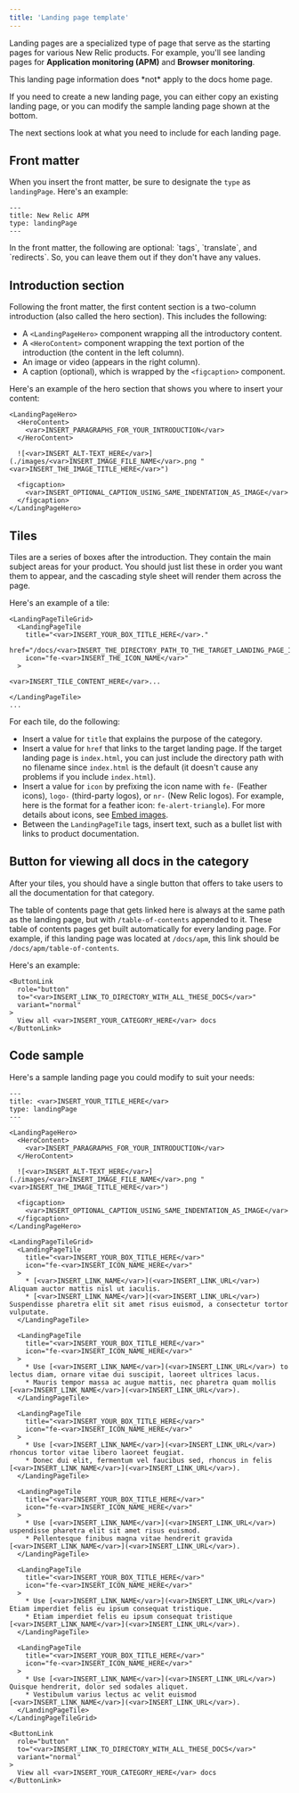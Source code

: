 ```yaml
---
title: 'Landing page template'
---
```


Landing pages are a specialized type of page that serve as the starting pages for various New Relic products. For example, you'll see landing pages for **Application monitoring (APM)** and **Browser monitoring**. 

<Callout variant="important">
  This landing page information does *not* apply to the docs home page.
</Callout>


If you need to create a new landing page, you can either copy an existing landing page, or you can modify the sample landing page shown at the bottom. 

The next sections look at what you need to include for each landing page.

## Front matter

When you insert the front matter, be sure to designate the `type` as `landingPage`. Here's an example:

```
---
title: New Relic APM
type: landingPage
---
```

<Callout variant="tip">
 In the front matter, the following are optional: `tags`, `translate`, and `redirects`. So, you can leave them out if they don't have any values. 
</Callout>

## Introduction section 

Following the front matter, the first content section is a two-column introduction (also called the hero section). This includes the following: 

* A `<LandingPageHero>` component wrapping all the introductory content.
* A `<HeroContent>` component wrapping the text portion of the introduction (the content in the left column).
* An image or video (appears in the right column).
* A caption (optional), which is wrapped by the `<figcaption>` component.

Here's an example of the hero section that shows you where to insert your content:

```
<LandingPageHero>
  <HeroContent>
    <var>INSERT_PARAGRAPHS_FOR_YOUR_INTRODUCTION</var>
  </HeroContent>

  ![<var>INSERT_ALT-TEXT_HERE</var>](./images/<var>INSERT_IMAGE_FILE_NAME</var>.png "<var>INSERT_THE_IMAGE_TITLE_HERE</var>")

  <figcaption>
    <var>INSERT_OPTIONAL_CAPTION_USING_SAME_INDENTATION_AS_IMAGE</var>
  </figcaption>
</LandingPageHero>
```

## Tiles

Tiles are a series of boxes after the introduction. They contain the main subject areas for your product. You should just list these in order you want them to appear, and the cascading style sheet will render them across the page.

Here's an example of a tile: 

```
<LandingPageTileGrid>
  <LandingPageTile
    title="<var>INSERT_YOUR_BOX_TITLE_HERE</var>."
    href="/docs/<var>INSERT_THE_DIRECTORY_PATH_TO_THE_TARGET_LANDING_PAGE_INDEX.HTML</var>"
    icon="fe-<var>INSERT_THE_ICON_NAME</var>"
  >

<var>INSERT_TILE_CONTENT_HERE</var>...

</LandingPageTile>
...
```
For each tile, do the following:

* Insert a value for `title` that explains the purpose of the category.
* Insert a value for `href` that links to the target landing page. If the target landing page is `index.html`, you can just include the directory path with no filename since `index.html` is the default (it doesn't cause any problems if you include `index.html`).
* Insert a value for `icon` by prefixing the icon name with `fe-` (Feather icons), `logo-` (third-party logos), or `nr-` (New Relic logos). For example, here is the format for a feather icon:  `fe-alert-triangle`).
  <Callout variant="tip">
  For more details about icons, see [Embed images](/docs/style-guide/processes-procedures/embed-images).
  </Callout>
* Between the `LandingPageTile` tags, insert text, such as a bullet list with links to product documentation.

## Button for viewing all docs in the category

After your tiles, you should have a single button that offers to take users to all the documentation for that category. 

The table of contents page that gets linked here is always at the same path as the landing page, but with `/table-of-contents` appended to it. These table of contents pages get built automatically for every landing page. For example, if this landing page was located at `/docs/apm`, this link should be `/docs/apm/table-of-contents`.

Here's an example:

```
<ButtonLink
  role="button"
  to="<var>INSERT_LINK_TO_DIRECTORY_WITH_ALL_THESE_DOCS</var>"
  variant="normal"
>
  View all <var>INSERT_YOUR_CATEGORY_HERE</var> docs
</ButtonLink>
```

## Code sample

Here's a sample landing page you could modify to suit your needs:

```
---
title: <var>INSERT_YOUR_TITLE_HERE</var>
type: landingPage
---

<LandingPageHero>
  <HeroContent>
    <var>INSERT_PARAGRAPHS_FOR_YOUR_INTRODUCTION</var>
  </HeroContent>

  ![<var>INSERT_ALT-TEXT_HERE</var>](./images/<var>INSERT_IMAGE_FILE_NAME</var>.png "<var>INSERT_THE_IMAGE_TITLE_HERE</var>")

  <figcaption>
    <var>INSERT_OPTIONAL_CAPTION_USING_SAME_INDENTATION_AS_IMAGE</var>
  </figcaption>
</LandingPageHero>

<LandingPageTileGrid>
  <LandingPageTile
    title="<var>INSERT_YOUR_BOX_TITLE_HERE</var>"
    icon="fe-<var>INSERT_ICON_NAME_HERE</var>"
  >
    * [<var>INSERT_LINK_NAME</var>](<var>INSERT_LINK_URL</var>) Aliquam auctor mattis nisl ut iaculis.
    * [<var>INSERT_LINK_NAME</var>](<var>INSERT_LINK_URL</var>) Suspendisse pharetra elit sit amet risus euismod, a consectetur tortor vulputate. 
  </LandingPageTile>

  <LandingPageTile
    title="<var>INSERT_YOUR_BOX_TITLE_HERE</var>"
    icon="fe-<var>INSERT_ICON_NAME_HERE</var>"
  >
    * Use [<var>INSERT_LINK_NAME</var>](<var>INSERT_LINK_URL</var>) to lectus diam, ornare vitae dui suscipit, laoreet ultrices lacus.
    * Mauris tempor massa ac augue mattis, nec pharetra quam mollis [<var>INSERT_LINK_NAME</var>](<var>INSERT_LINK_URL</var>).
  </LandingPageTile>

  <LandingPageTile
    title="<var>INSERT_YOUR_BOX_TITLE_HERE</var>"
    icon="fe-<var>INSERT_ICON_NAME_HERE</var>"
  >
    * Use [<var>INSERT_LINK_NAME</var>](<var>INSERT_LINK_URL</var>) rhoncus tortor vitae libero laoreet feugiat.
    * Donec dui elit, fermentum vel faucibus sed, rhoncus in felis [<var>INSERT_LINK_NAME</var>](<var>INSERT_LINK_URL</var>).
  </LandingPageTile>

  <LandingPageTile
    title="<var>INSERT_YOUR_BOX_TITLE_HERE</var>"
    icon="fe-<var>INSERT_ICON_NAME_HERE</var>"
  >
    * Use [<var>INSERT_LINK_NAME</var>](<var>INSERT_LINK_URL</var>) uspendisse pharetra elit sit amet risus euismod.
    * Pellentesque finibus magna vitae hendrerit gravida [<var>INSERT_LINK_NAME</var>](<var>INSERT_LINK_URL</var>).
  </LandingPageTile>

  <LandingPageTile
    title="<var>INSERT_YOUR_BOX_TITLE_HERE</var>"
    icon="fe-<var>INSERT_ICON_NAME_HERE</var>"
  >
    * Use [<var>INSERT_LINK_NAME</var>](<var>INSERT_LINK_URL</var>) Etiam imperdiet felis eu ipsum consequat tristique.
    * Etiam imperdiet felis eu ipsum consequat tristique [<var>INSERT_LINK_NAME</var>](<var>INSERT_LINK_URL</var>).
  </LandingPageTile>

  <LandingPageTile
    title="<var>INSERT_YOUR_BOX_TITLE_HERE</var>"
    icon="fe-<var>INSERT_ICON_NAME_HERE</var>"
  >
    * Use [<var>INSERT_LINK_NAME</var>](<var>INSERT_LINK_URL</var>) Quisque hendrerit, dolor sed sodales aliquet.
    * Vestibulum varius lectus ac velit euismod [<var>INSERT_LINK_NAME</var>](<var>INSERT_LINK_URL</var>).
  </LandingPageTile>
</LandingPageTileGrid>

<ButtonLink
  role="button"
  to="<var>INSERT_LINK_TO_DIRECTORY_WITH_ALL_THESE_DOCS</var>"
  variant="normal"
>
  View all <var>INSERT_YOUR_CATEGORY_HERE</var> docs
</ButtonLink>
```